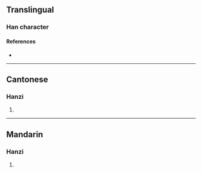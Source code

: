 {{character info}}
==Translingual==

===Han character===
{{Han char|rn=75|rad=木|as=06|sn=10|four=48935|canj=DTK|ids=⿰[[木]][[关]]}}

====References====
* {{Han ref|kx=0522.110|dkj=14698|dj=0910.160|hdz=21202.030|uh=681A|ud=26650|bh=D1DA|bd=53722}}

----

==Cantonese==

===Hanzi===
{{yue-hanzi|jyut=[[zam6]]|y=jam6}}

# {{rfdef|yue|sort=木06}}

----

==Mandarin==

===Hanzi===
{{cmn-hanzi|pin=[[zhèn]] ([[zhen4]])|wg=chen<sup>4</sup>}}

# {{rfdef|cmn|sort=木06}}